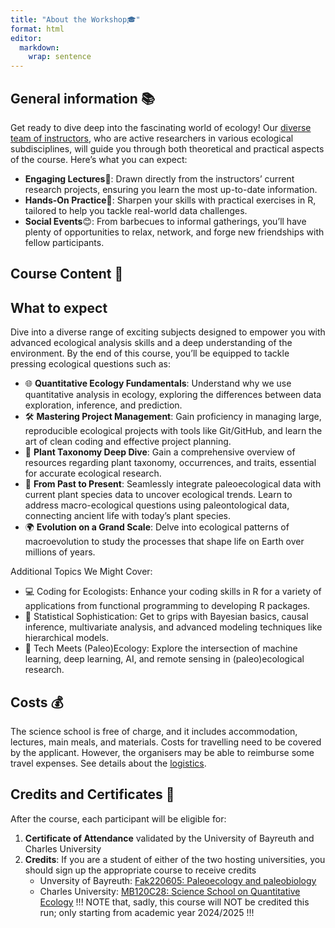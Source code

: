 ```yaml
---
title: "About the Workshop🎓"
format: html
editor: 
  markdown: 
    wrap: sentence
---
```


## General information 📚
Get ready to dive deep into the fascinating world of ecology! Our [diverse team of instructors](team.qmd), who are active researchers in various ecological subdisciplines, will guide you through both theoretical and practical aspects of the course. Here's what you can expect:

* **Engaging Lectures**🔬: Drawn directly from the instructors' current research projects, ensuring you learn the most up-to-date information.
* **Hands-On Practice**🤝: Sharpen your skills with practical exercises in R, tailored to help you tackle real-world data challenges.
* **Social Events**😊: From barbecues to informal gatherings, you'll have plenty of opportunities to relax, network, and forge new friendships with fellow participants. 

## Course Content 🎯
::: {.callout-tip}
## What to expect
Dive into a diverse range of exciting subjects designed to empower you with advanced ecological analysis skills and a deep understanding of the environment. By the end of this course, you'll be equipped to tackle pressing ecological questions such as:

* 🌐 **Quantitative Ecology Fundamentals**: Understand why we use quantitative analysis in ecology, exploring the differences between data exploration, inference, and prediction.
* 🛠️ **Mastering Project Management**: Gain proficiency in managing large, reproducible ecological projects with tools like Git/GitHub, and learn the art of clean coding and effective project planning.
* 🌿 **Plant Taxonomy Deep Dive**: Gain a comprehensive overview of resources regarding plant taxonomy, occurrences, and traits, essential for accurate ecological research.
* 🌱 **From Past to Present**: Seamlessly integrate paleoecological data with current plant species data to uncover ecological trends. Learn to address macro-ecological questions using paleontological data, connecting ancient life with today's plant species.
* 🌍 **Evolution on a Grand Scale**: Delve into ecological patterns of macroevolution to study the processes that shape life on Earth over millions of years.
:::

Additional Topics We Might Cover:

* 💻 Coding for Ecologists: Enhance your coding skills in R for a variety of applications from functional programming to developing R packages.
* 🎲 Statistical Sophistication: Get to grips with Bayesian basics, causal inference, multivariate analysis, and advanced modeling techniques like hierarchical models.
* 🤖 Tech Meets (Paleo)Ecology: Explore the intersection of machine learning, deep learning, AI, and remote sensing in (paleo)ecological research.

## Costs 💰
::: {.callout-important}
The science school is free of charge, and it includes accommodation, lectures, main meals, and materials. Costs for travelling need to be covered by the applicant. However, the organisers may be able to reimburse some travel expenses. See details about the [logistics](logistics.qmd).
:::

## Credits and Certificates 📜
After the course, each participant will be eligible for:

1. **Certificate of Attendance** validated by the University of Bayreuth and Charles University
2. **Credits**: If you are a student of either of the two hosting universities, you should sign up the appropriate course to receive credits
   + Unversity of Bayreuth: [Fak220605: Paleoecology and paleobiology](https://my.uni-bayreuth.de/cmlife/s/modules/Ly91YnRAY21jby9hcGkvbm9kZXMvNzAzNDU1)
   + Charles University: [MB120C28: Science School on Quantitative Ecology](https://is.cuni.cz/studium/predmety/index.php?id=d05883cb77201986e76bb53ceefb99e1&tid=&do=predmet&kod=MB120C28) !!! NOTE that, sadly, this course will NOT be credited this run; only starting from academic year 2024/2025 !!!